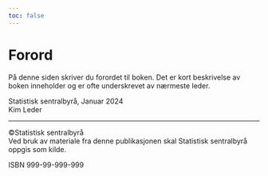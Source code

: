 ```yaml
---
toc: false
---
```


# Forord {.unnumbered}

På denne siden skriver du forordet til boken. Det er kort beskrivelse av boken inneholder og er ofte underskrevet av nærmeste leder. 

Statistisk sentralbyrå, Januar 2024  
Kim Leder

---
©️Statistisk sentralbyrå  
Ved bruk av materiale fra denne publikasjonen
skal Statistisk sentralbyrå oppgis som kilde.

ISBN 999-99-999-999